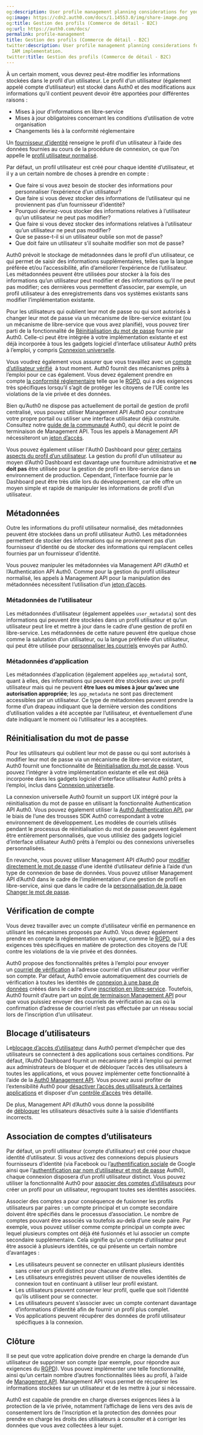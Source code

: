 ```yaml
---
og:description: User profile management planning considerations for your B2C IAM implementation.
og:image: https://cdn2.auth0.com/docs/1.14553.0/img/share-image.png
og:title: Gestion des profils (Commerce de détail - B2C)
og:url: https://auth0.com/docs/
permalink: profile-management
title: Gestion des profils (Commerce de détail - B2C)
twitter:description: User profile management planning considerations for your B2C
  IAM implementation.
twitter:title: Gestion des profils (Commerce de détail - B2C)
---
```


À un certain moment, vous devrez peut-être modifier les informations stockées dans le profil d’un utilisateur. Le profil d’un utilisateur (également appelé compte d’utilisateur) est stocké dans Auth0 et des modifications aux informations qu’il contient peuvent devoir être apportées pour différentes raisons :

* Mises à jour d’informations en libre-service
* Mises à jour obligatoires concernant les conditions d’utilisation de votre organisation
* Changements liés à la conformité réglementaire



Un [fournisseur d’identité](/connections) renseigne le profil d’un utilisateur à l’aide des données fournies au cours de la procédure de connexion, ce que l’on appelle le [profil utilisateur normalisé](/users/user-profiles/normalized-user-profiles).



Par défaut, un profil utilisateur est créé pour chaque identité d’utilisateur, et il y a un certain nombre de choses à prendre en compte :

* Que faire si vous avez besoin de stocker des informations pour personnaliser l’expérience d’un utilisateur?
* Que faire si vous devez stocker des informations de l’utilisateur qui ne proviennent pas d’un fournisseur d’identité?
* Pourquoi devriez-vous stocker des informations relatives à l’utilisateur qu’un utilisateur ne peut pas modifier?
* Que faire si vous devez stocker des informations relatives à l’utilisateur qu’un utilisateur ne peut pas modifier?
* Que se passe-t-il si un utilisateur oublie son mot de passe?
* Que doit faire un utilisateur s’il souhaite modifier son mot de passe?

Auth0 prévoit le stockage de métadonnées dans le profil d’un utilisateur, ce qui permet de saisir des informations supplémentaires, telles que la langue préférée et/ou l’accessibilité, afin d’améliorer l’expérience de l’utilisateur. Les métadonnées peuvent être utilisées pour stocker à la fois des informations qu’un utilisateur peut modifier et des informations qu’il ne peut pas modifier; ces dernières vous permettent d’associer, par exemple, un profil utilisateur à des enregistrements dans vos systèmes existants sans modifier l’implémentation existante.

Pour les utilisateurs qui oublient leur mot de passe ou qui sont autorisés à changer leur mot de passe via un mécanisme de libre-service existant (ou un mécanisme de libre-service que vous avez planifié), vous pouvez tirer parti de la fonctionnalité de [Réinitialisation du mot de passe](#password-reset) fournie par Auth0. Celle-ci peut être intégrée à votre implémentation existante et est déjà incorporée à tous les gadgets logiciel d’interface utilisateur Auth0 prêts à l’emploi, y compris [Connexion universelle](/login/universal-login).

Vous voudrez également vous assurer que vous travaillez avec un [compte d’utilisateur vérifié](#account-verification)  à tout moment. Auth0 fournit des mécanismes prêts à l’emploi pour ce cas également. Vous devez également prendre en compte [la conformité réglementaire](/compliance) telle que le [RGPD](https://eugdpr.org/), qui a des exigences très spécifiques lorsqu’il s’agit de protéger les citoyens de l’UE contre les violations de la vie privée et des données.

Bien qu’Auth0 ne dispose pas actuellement de portail de gestion de profil centralisé, vous pouvez utiliser Management API Auth0 pour construire votre propre portail ou utiliser une interface utilisateur déjà construite. Consultez notre [guide de la communauté](https://community.auth0.com/t/how-to-allow-the-end-user-to-update-their-own-profile-information/6228) Auth0, qui décrit le point de terminaison de Management API. Tous les appels à Management API nécessiteront un [jeton d’accès](/security/tokens/access-tokens).



Vous pouvez également utiliser l'Auth0 Dashboard pour [gérer certains aspects du profil d’un utilisateur](/users/manage-users-using-the-dashboard). La gestion du profil d’un utilisateur au moyen d’Auth0 Dashboard est davantage une fourniture administrative et **ne doit pas** être utilisée pour la gestion de profil en libre-service dans un environnement de production. Cependant, l’interface fournie par le Dashboard peut être très utile lors du développement, car elle offre un moyen simple et rapide de manipuler les informations de profil d’un utilisateur.

## Métadonnées

Outre les informations du profil utilisateur normalisé, des métadonnées peuvent être stockées dans un profil utilisateur Auth0. Les métadonnées permettent de stocker des informations qui ne proviennent pas d’un fournisseur d’identité ou de stocker des informations qui remplacent celles fournies par un fournisseur d’identité.



Vous pouvez manipuler les métadonnées via Management API d’Auth0 et l’Authentication API Auth0. Comme pour la gestion du profil utilisateur normalisé, les appels à Management API pour la manipulation des métadonnées nécessitent l’utilisation d’un [jeton d’accès](/api/management/v2/tokens).



### Métadonnées de l’utilisateur

Les métadonnées d’utilisateur (également appelées `user_metadata`) sont des informations qui peuvent être stockées dans un profil utilisateur et qu’un utilisateur peut lire et mettre à jour dans le cadre d’une gestion de profil en libre-service. Les métadonnées de cette nature peuvent être quelque chose comme la salutation d’un utilisateur, ou la langue préférée d’un utilisateur, qui peut être utilisée pour [personnaliser les courriels](/brand-and-customize/email/customize-email-templates) envoyés par Auth0.



### Métadonnées d’application

Les métadonnées d’application (également appelées `app_metadata`) sont, quant à elles, des informations qui peuvent être stockées avec un profil utilisateur mais qui ne peuvent **être lues ou mises à jour qu’avec une autorisation appropriée**; les `app_metadata` ne sont pas directement accessibles par un utilisateur. Ce type de métadonnées peuvent prendre la forme d’un drapeau indiquant que la dernière version des conditions d’utilisation valides a été acceptée par l’utilisateur, et éventuellement d’une date indiquant le moment où l’utilisateur les a acceptées.

## Réinitialisation du mot de passe

Pour les utilisateurs qui oublient leur mot de passe ou qui sont autorisés à modifier leur mot de passe via un mécanisme de libre-service existant, Auth0 fournit une fonctionnalité de [Réinitialisation du mot de passe](/connections/database/password-change). Vous pouvez l’intégrer à votre implémentation existante et elle est déjà incorporée dans les gadgets logiciel d’interface utilisateur Auth0 prêts à l’emploi, inclus dans [Connexion universelle](/login/universal-login).



La connexion universelle Auth0 fournit un support UX intégré pour la réinitialisation du mot de passe en utilisant la fonctionnalité Authentication API Auth0. Vous pouvez également utiliser la [Auth0 Authentication API](/connections/database/password-change#use-the-authentication-api), par le biais de l’une des trousses SDK Auth0 correspondant à votre environnement de développement. Les modèles de courriels utilisés pendant le processus de réinitialisation du mot de passe peuvent également être entièrement personnalisés, que vous utilisiez des gadgets logiciel d’interface utilisateur Auth0 prêts à l’emploi ou des connexions universelles personnalisées.

En revanche, vous pouvez utiliser Management API d’Auth0 pour [modifier directement le mot de passe](/connections/database/password-change#directly-set-the-new-password) d’une identité d’utilisateur définie à l’aide d’un type de connexion de base de données. Vous pouvez utiliser Management API d’Auth0 dans le cadre de l’implémentation d’une gestion de profil en libre-service, ainsi que dans le cadre de la [personnalisation de la page Changer le mot de passe](/architecture-scenarios/b2c/branding).

## Vérification de compte

Vous devez travailler avec un compte d’utilisateur vérifié en permanence en utilisant les mécanismes proposés par Auth0. Vous devez également prendre en compte la réglementation en vigueur, comme le [RGPD](https://eugdpr.org/), qui a des exigences très spécifiques en matière de protection des citoyens de l’UE contre les violations de la vie privée et des données.

Auth0 propose des fonctionnalités prêtes à l’emploi pour envoyer un [courriel de vérification](/brand-and-customize/email/manage-email-flow) à l’adresse courriel d’un utilisateur pour vérifier son compte. Par défaut, Auth0 envoie automatiquement des courriels de vérification à toutes les identités de [connexion à une base de données](/connections/database) créées dans le cadre d’une [inscription en libre-service](/architecture-scenarios/b2c/provisioning#self-sign-up). Toutefois, Auth0 fournit d’autre part un [point de terminaison Management API](/api/v2#!/Tickets/post_email_verification) pour que vous puissiez envoyer des courriels de vérification au cas où la confirmation d’adresse de courriel n’est pas effectuée par un réseau social lors de l’inscription d’un utilisateur.

## Blocage d’utilisateurs

Le[blocage d’accès d’utilisateur](/users/block-and-unblock-users) dans Auth0 permet d’empêcher que des utilisateurs se connectent à des applications sous certaines conditions. Par défaut, l’Auth0 Dashboard fournit un mécanisme prêt à l’emploi qui permet aux administrateurs de bloquer et de débloquer l’accès des utilisateurs à toutes les applications, et vous pouvez implémenter cette fonctionnalité à l’aide de la [Auth0 Management API](/api/management/v2#!/Users/patch_users_by_id). Vous pouvez aussi profiter de l’extensibilité Auth0 pour [désactiver l’accès des utilisateurs à certaines applications](/users/manage-user-access-to-applications) et disposer d’un [contrôle d’accès](/architecture-scenarios/b2c/authorization) très détaillé.

De plus, Management API d’Auth0 vous donne la possibilité de [débloquer](/api/management/v2#!/User_Blocks/delete_user_blocks_by_id) les utilisateurs désactivés suite à la saisie d’identifiants incorrects.

## Association de comptes d’utilisateurs

Par défaut, un profil utilisateur (compte d’utilisateur) est créé pour chaque identité d’utilisateur. Si vous activez des connexions depuis plusieurs fournisseurs d’identité (via Facebook ou l’[authentification sociale](/architecture-scenarios/b2c/authentication#social-authentication) de Google ainsi que l’[authentification par nom d’utilisateur et mot de passe](/architecture-scenarios/b2c/authentication#username-and-password-authentication) Auth0), chaque connexion disposera d’un profil utilisateur distinct. Vous pouvez utiliser la fonctionnalité Auth0 pour [associer des comptes d’utilisateurs](/users/user-account-linking) pour créer un profil pour un utilisateur, regroupant toutes ses identités associées.

Associer des comptes a pour conséquence de fusionner les profils utilisateurs par paires : un compte principal et un compte secondaire doivent être spécifiés dans le processus d’association. Le nombre de comptes pouvant être associés va toutefois au-delà d’une seule paire. Par exemple, vous pouvez utiliser comme compte principal un compte avec lequel plusieurs comptes ont déjà été fusionnés et lui associer un compte secondaire supplémentaire. Cela signifie qu’un compte d’utilisateur peut être associé à plusieurs identités, ce qui présente un certain nombre d’avantages :

* Les utilisateurs peuvent se connecter en utilisant plusieurs identités sans créer un profil distinct pour chacune d’entre elles.
* Les utilisateurs enregistrés peuvent utiliser de nouvelles identités de connexion tout en continuant à utiliser leur profil existant.
* Les utilisateurs peuvent conserver leur profil, quelle que soit l’identité qu’ils utilisent pour se connecter.
* Les utilisateurs peuvent s’associer avec un compte contenant davantage d’informations d’identité afin de fournir un profil plus complet.
* Vos applications peuvent récupérer des données de profil utilisateur spécifiques à la connexion.

## Clôture

Il se peut que votre application doive prendre en charge la demande d’un utilisateur de supprimer son compte (par exemple, pour répondre aux exigences du [RGPD](https://eugdpr.org/)). Vous pouvez implémenter une telle fonctionnalité, ainsi qu’un certain nombre d’autres fonctionnalités liées au profil, à l’aide de [Management API](/api/management/v2#!/Users). Management API vous permet de récupérer les informations stockées sur un utilisateur et de les mettre à jour si nécessaire.

Auth0 est capable de prendre en charge diverses exigences liées à la protection de la vie privée, notamment l’affichage de liens vers des avis de consentement lors de l’inscription et la protection des données pour prendre en charge les droits des utilisateurs à consulter et à corriger les données que vous avez collectées à leur sujet.